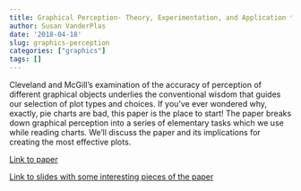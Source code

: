```yaml
---
title: Graphical Perception- Theory, Experimentation, and Application to the Development of Graphical Methods
author: Susan VanderPlas
date: '2018-04-18'
slug: graphics-perception
categories: ["graphics"]
tags: []
---
```


Cleveland and McGill's examination of the accuracy of perception of different graphical objects underlies the conventional wisdom that guides our selection of plot types and choices. If you've ever wondered why, exactly, pie charts are bad, this paper is the place to start! The paper breaks down graphical perception into a series of elementary tasks which we use while reading charts. We'll discuss the paper and its implications for creating the most effective plots. 

[Link to paper](https://www.jstor.org/stable/pdf/2288400.pdf)

[Link to slides with some interesting pieces of the paper](https://srvanderplas.github.io/Presentations/Graphics%20Group/Cleveland%20and%20McGill/2018-04-18-graphics-group-cleveland-mcgill.html#)
